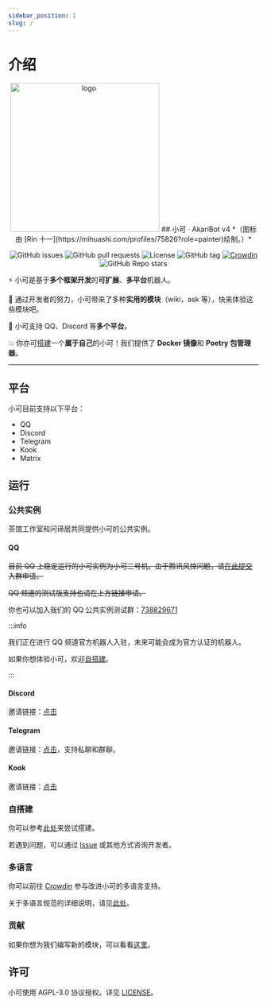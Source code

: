 ```yaml
---
sidebar_position: 1
slug: /
---
```


# 介绍

<div align="center">
<img width="300" src="https://s2.loli.net/2023/08/24/7HGPQ92Ro38yS6z.png" alt="logo"/>
## 小可 · AkariBot v4
*（图标由 [Rin 十一](https://mihuashi.com/profiles/75826?role=painter)绘制。）*

![GitHub issues](https://img.shields.io/github/issues/Teahouse-Studios/bot) ![GitHub pull requests](https://img.shields.io/github/issues-pr/Teahouse-Studios/bot) ![License](https://img.shields.io/github/license/Teahouse-Studios/bot) ![GitHub tag](https://img.shields.io/github/v/tag/Teahouse-Studios/bot?include_prereleases) [![Crowdin](https://badges.crowdin.net/akari-bot/localized.svg)](https://crowdin.com/project/akari-bot) ![GitHub Repo stars](https://img.shields.io/github/stars/Teahouse-Studios/bot?style=social)

</div>

⚡ 小可是基于**多个框架开发**的**可扩展**、**多平台**机器人。

💅 通过开发者的努力，小可带来了多种**实用的模块**（wiki，ask 等），快来体验这些模块吧。

🎨 小可支持 QQ、Discord 等**多个平台**。

💥 你亦可[搭建](#自搭建)一个**属于自己**的小可！我们提供了 **Docker 镜像**和 **Poetry 包管理器**。

---

## 平台

小可目前支持以下平台：

-   QQ
-   Discord
-   Telegram
-   Kook
-   Matrix

## 运行

### 公共实例

茶馆工作室和问谛居共同提供小可的公共实例。

#### QQ

~~目前 QQ 上稳定运行的小可实例为小可三号机。由于腾讯风控问题，请[在此提交](https://github.com/Teahouse-Studios/bot/issues/new?assignees=OasisAkari&labels=New&template=add_new_group.yaml&title=[NEW]%3A+)入群申请。~~

~~QQ 频道的测试版支持也请在上方链接申请。~~

你也可以加入我们的 QQ 公共实例测试群：[738829671](http://qm.qq.com/cgi-bin/qm/qr?k=nXkV2SUP_WWlCuSzzpnKJK_uYkG7n1im)

:::info

我们正在进行 QQ 频道官方机器人入驻，未来可能会成为官方认证的机器人。

如果你想体验小可，欢迎[自搭建](#自搭建)。

:::
#### Discord

邀请链接：[点击](https://discord.com/oauth2/authorize?client_id=879379218209861712&scope=bot&permissions=259846044864)

#### Telegram

邀请链接：[点击](https://t.me/oasisakaribot)，支持私聊和群聊。

#### Kook

邀请链接：[点击](https://www.kookapp.cn/app/oauth2/authorize?id=19512&permissions=949248&client_id=xiDWoVygvPsP6bov&redirect_uri=&scope=bot)

### 自搭建

你可以参考[此处](development/deploy)来尝试搭建。

若遇到问题，可以通过 [Issue](https://github.com/Teahouse-Studios/akari-bot/issues/new) 或其他方式咨询开发者。

### 多语言

你可以前往 [Crowdin](https://crowdin.com/project/akari-bot) 参与改进小可的多语言支持。

关于多语言规范的详细说明，请见[此处](development/locales)。

### 贡献

如果你想为我们编写新的模块，可以看看[这里](development/new_module)。

## 许可

小可使用 AGPL-3.0 协议授权。详见 [LICENSE](https://github.com/Teahouse-Studios/akari-bot/blob/master/LICENSE)。
